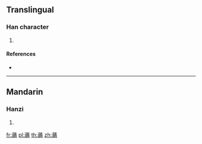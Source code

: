 {{character info/new}}
==Translingual==

===Han character===
{{Han char|rn=140|rad=艸|as=17|sn=23|four=44261|canj=TVMW}}

# {{defn|Han|sort=艸17}}

====References====
* {{Han ref|kx=1069.240|dkj=32494|hdz=53333.100|uh=8620|ud=34336|bh=F5FB|bd=62971}}

----

==Mandarin==

===Hanzi===
{{cmn-hanzi|pin=[[qiáng]] ([[qiang2]])|wg=ch'iang<sup>2</sup>}}

# {{defn|lang=cmn|sort=艸17}}

[[fr:蘠]]
[[pl:蘠]]
[[th:蘠]]
[[zh:蘠]]
